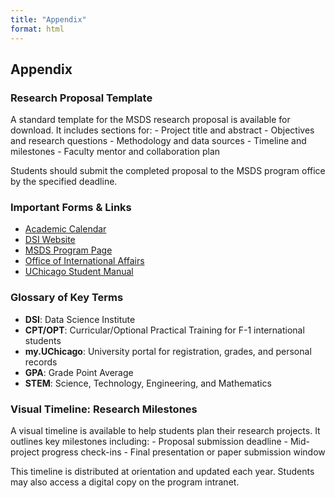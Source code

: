 ```yaml
---
title: "Appendix"
format: html
---
```


## Appendix

### Research Proposal Template

A standard template for the MSDS research proposal is available for download. It includes sections for:
- Project title and abstract
- Objectives and research questions
- Methodology and data sources
- Timeline and milestones
- Faculty mentor and collaboration plan

Students should submit the completed proposal to the MSDS program office by the specified deadline.

### Important Forms & Links

- [Academic Calendar](https://registrar.uchicago.edu/calendars/academic-calendars/)
- [DSI Website](https://datascience.uchicago.edu/)
- [MSDS Program Page](https://codas.uchicago.edu/academics/ms-data-science/)
- [Office of International Affairs](https://internationalaffairs.uchicago.edu/)
- [UChicago Student Manual](https://studentmanual.uchicago.edu/)

### Glossary of Key Terms

- **DSI**: Data Science Institute  
- **CPT/OPT**: Curricular/Optional Practical Training for F-1 international students  
- **my.UChicago**: University portal for registration, grades, and personal records  
- **GPA**: Grade Point Average  
- **STEM**: Science, Technology, Engineering, and Mathematics

### Visual Timeline: Research Milestones

A visual timeline is available to help students plan their research projects. It outlines key milestones including:
- Proposal submission deadline
- Mid-project progress check-ins
- Final presentation or paper submission window

This timeline is distributed at orientation and updated each year. Students may also access a digital copy on the program intranet.

